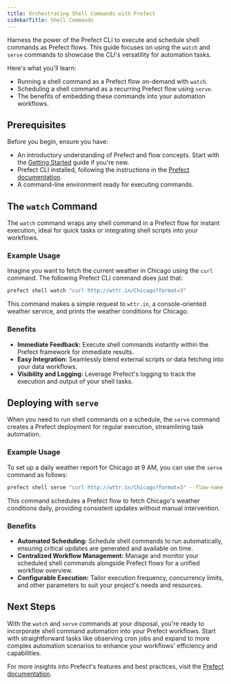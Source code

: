 ```yaml
---
title: Orchestrating Shell Commands with Prefect
sidebarTitle: Shell Commands
---
```


Harness the power of the Prefect CLI to execute and schedule shell commands as Prefect flows. This guide focuses on using the `watch` and `serve` commands to showcase the CLI's versatility for automation tasks.

Here's what you'll learn:

- Running a shell command as a Prefect flow on-demand with `watch`.
- Scheduling a shell command as a recurring Prefect flow using `serve`.
- The benefits of embedding these commands into your automation workflows.

## Prerequisites
Before you begin, ensure you have:

- An introductory understanding of Prefect and flow concepts. Start with the [Getting Started](/2.16/getting-started/quickstart/) guide if you're new.
- Prefect CLI installed, following the instructions in the [Prefect documentation](/2.16/getting-started/installation/).
- A command-line environment ready for executing commands.

## The `watch` Command
The `watch` command wraps any shell command in a Prefect flow for instant execution, ideal for quick tasks or integrating shell scripts into your workflows.

### Example Usage
Imagine you want to fetch the current weather in Chicago using the `curl` command. The following Prefect CLI command does just that:

```bash
prefect shell watch "curl http://wttr.in/Chicago?format=3"
```

This command makes a simple request to `wttr.in`, a console-oriented weather service, and prints the weather conditions for Chicago.

### Benefits
- **Immediate Feedback:** Execute shell commands instantly within the Prefect framework for immediate results.
- **Easy Integration:** Seamlessly blend external scripts or data fetching into your data workflows.
- **Visibility and Logging:** Leverage Prefect's logging to track the execution and output of your shell tasks.

## Deploying with `serve`
When you need to run shell commands on a schedule, the `serve` command creates a Prefect deployment for regular execution, streamlining task automation.

### Example Usage
To set up a daily weather report for Chicago at 9 AM, you can use the `serve` command as follows:

```bash
prefect shell serve "curl http://wttr.in/Chicago?format=3" --flow-name "Daily Chicago Weather Report" --cron-schedule "0 9 * * *" --deployment-name "Chicago Weather"
```

This command schedules a Prefect flow to fetch Chicago's weather conditions daily, providing consistent updates without manual intervention.

### Benefits
- **Automated Scheduling:** Schedule shell commands to run automatically, ensuring critical updates are generated and available on time.
- **Centralized Workflow Management:** Manage and monitor your scheduled shell commands alongside Prefect flows for a unified workflow overview.
- **Configurable Execution:** Tailor execution frequency, concurrency limits, and other parameters to suit your project's needs and resources.

## Next Steps
With the `watch` and `serve` commands at your disposal, you're ready to incorporate shell command automation into your Prefect workflows. Start with straightforward tasks like observing cron jobs and expand to more complex automation scenarios to enhance your workflows' efficiency and capabilities.

For more insights into Prefect's features and best practices, visit the [Prefect documentation](https://docs.prefect.io/).